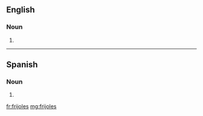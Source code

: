 {{also|fríjoles}}
==English==

===Noun===
{{head|en|noun plural form}}

# {{plural of|frijole|lang=en}}

----

==Spanish==

===Noun===
{{head|es|noun form|g=m-p}}

# {{plural of|frijol|lang=es}}

[[fr:frijoles]]
[[mg:frijoles]]